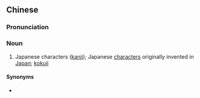 ==Chinese==
{{zh-forms|s=和国汉字|type=112}}

===Pronunciation===
{{zh-pron
|m=héguóhànzì
|c=wo4 gwok3 hon3 zi6
|cat=n
}}

===Noun===
{{zh-noun}}

# Japanese characters ([[kanji]]); Japanese [[character]]s originally invented in [[Japan]]; [[kokuji]]

====Synonyms====
* {{zh-l|和國字}}
